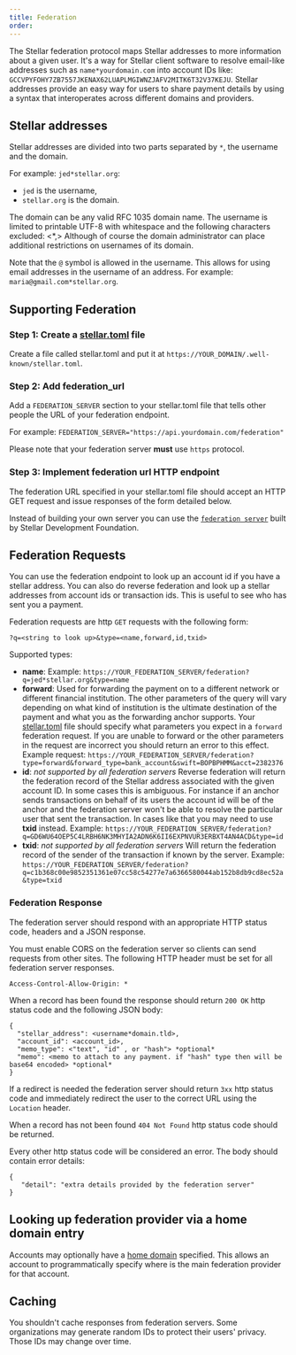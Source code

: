 ```yaml
---
title: Federation
order: 
---
```


The Stellar federation protocol maps Stellar addresses to more information about a given user. It's a way for Stellar client software
to resolve email-like addresses such as `name*yourdomain.com` into account IDs like: `GCCVPYFOHY7ZB7557JKENAX62LUAPLMGIWNZJAFV2MITK6T32V37KEJU`. Stellar addresses provide
an easy way for users to share payment details by using a syntax that interoperates across different domains and providers.


## Stellar addresses

Stellar addresses are divided into two parts separated by `*`, the username and the domain.

For example:  `jed*stellar.org`:
* `jed` is the username,
* `stellar.org` is the domain.

The domain can be any valid RFC 1035 domain name.
The username is limited to printable UTF-8 with whitespace and the following characters excluded: <*,> Although of course the domain administrator can place additional restrictions on usernames of its domain.

Note that the `@` symbol is allowed in the username. This allows for using email addresses in the username of an address. For example: `maria@gmail.com*stellar.org`.

## Supporting Federation

### Step 1: Create a [stellar.toml](./stellar-toml.md) file

Create a file called stellar.toml and put it at `https://YOUR_DOMAIN/.well-known/stellar.toml`.

### Step 2: Add federation_url

Add a `FEDERATION_SERVER` section to your stellar.toml file that tells other people the URL of your federation endpoint.

For example: `FEDERATION_SERVER="https://api.yourdomain.com/federation"`

Please note that your federation server **must** use `https` protocol.

### Step 3: Implement federation url HTTP endpoint

The federation URL specified in your stellar.toml file should accept an HTTP GET request and issue responses of the form detailed below.

Instead of building your own server you can use the [`federation server`](https://github.com/stellar/go/tree/master/services/federation) built by Stellar Development Foundation.

## Federation Requests
You can use the federation endpoint to look up an account id if you have a stellar address. You can also do reverse federation and look up a stellar addresses from account ids or transaction ids. This is useful to see who has sent you a payment.

Federation requests are http `GET` requests with the following form:

`?q=<string to look up>&type=<name,forward,id,txid>`

Supported types:
 - **name**: Example: `https://YOUR_FEDERATION_SERVER/federation?q=jed*stellar.org&type=name`
 - **forward**: Used for forwarding the payment on to a different network or different financial institution. The other parameters of the query will vary depending on what kind of institution is the ultimate destination of the payment and what you as the forwarding anchor supports. Your [stellar.toml](./stellar-toml.md) file should specify what parameters you expect in a `forward` federation request. If you are unable to forward or the other parameters in the request are incorrect you should return an error to this effect. Example request:   `https://YOUR_FEDERATION_SERVER/federation?type=forward&forward_type=bank_account&swift=BOPBPHMM&acct=2382376`
 - **id**: *not supported by all federation servers* Reverse federation will return the federation record of the Stellar address associated with the given account ID. In some cases this is ambiguous. For instance if an anchor sends transactions on behalf of its users the account id will be of the anchor and the federation server won't be able to resolve the particular user that sent the transaction. In cases like that you may need to use **txid** instead. Example: `https://YOUR_FEDERATION_SERVER/federation?q=GD6WU64OEP5C4LRBH6NK3MHYIA2ADN6K6II6EXPNVUR3ERBXT4AN4ACD&type=id`
 - **txid**: *not supported by all federation servers* Will return the federation record of the sender of the transaction if known by the server. Example: `https://YOUR_FEDERATION_SERVER/federation?q=c1b368c00e9852351361e07cc58c54277e7a6366580044ab152b8db9cd8ec52a
&type=txid`

### Federation Response
The federation server should respond with an appropriate HTTP status code, headers and a JSON response.

You must enable CORS on the federation server so clients can send requests from other sites. The following HTTP header must be set for all federation server responses.

```
Access-Control-Allow-Origin: *
```

When a record has been found the response should return `200 OK` http status code and the following JSON body:

```
{
  "stellar_address": <username*domain.tld>,
  "account_id": <account_id>,
  "memo_type": <"text", "id" , or "hash"> *optional*
  "memo": <memo to attach to any payment. if "hash" type then will be base64 encoded> *optional*
}
```

If a redirect is needed the federation server should return `3xx` http status code and immediately redirect the user to the correct URL using the `Location` header.

When a record has not been found `404 Not Found` http status code should be returned.

Every other http status code will be considered an error. The body should contain error details:

```
{
   "detail": "extra details provided by the federation server"
}
```

## Looking up federation provider via a home domain entry
Accounts may optionally have a [home domain](./accounts.md#home-domain) specified. This allows an account to programmatically specify where is the main federation provider for that account.

## Caching

You shouldn't cache responses from federation servers. Some organizations may generate random IDs to protect their users' privacy. Those IDs may change over time.
